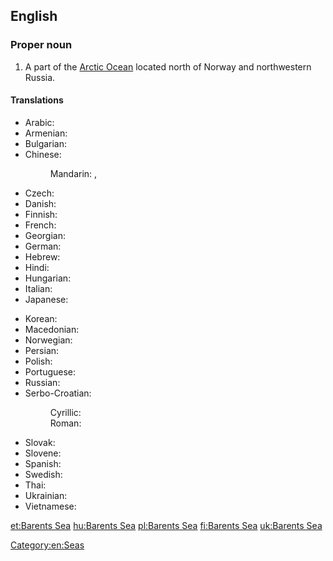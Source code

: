 ==English==

{{wikipedia}}

===Proper noun===
{{en-proper noun}}

# A part of the [[Arctic Ocean]] located north of Norway and northwestern Russia.

====Translations====
{{trans-top|part of the Arctic Ocean}}
* Arabic: {{t|ar|بحر بارنتس|m|tr=baHr baarants}}
* Armenian: {{t|hy|Բարենցի ծով|tr=Barenc'i çov}}
* Bulgarian: {{t|bg|Баренцово море|n|tr=Bárencovo móre}}
* Chinese:
*: Mandarin: {{t|cmn|巴倫支海|sc=Hani}}, {{t+|cmn|巴伦支海|tr=Bālúnzhī hǎi|sc=Hani}}
* Czech: {{t+|cs|Barentsovo moře|n}}
* Danish: {{t|da|Barentshavet|n}}
* Finnish: {{t|fi|Barentsinmeri}}
* French: {{t|fr|mer de Barents|f}}
* Georgian: {{t|ka|ბარენცის ზღვა|tr=barentsis zḡva|sc=Geor}}
* German: {{t+|de|Barentssee|f}}
* Hebrew: {{t|he|ים ברנץ}}
* Hindi: {{t|hi|बेरिंट सागर|tr=bēriṇṭ sāgar}}
* Hungarian: {{t+|hu|Barents-tenger}}
* Italian: {{t|it|mare di Barents|m}}
* Japanese: {{t|ja|バレンツ海|tr=Barentsu-kai}}
{{trans-mid}}
* Korean: {{t+|ko|바렌츠 해|tr=Barencheu hae|sc=Hang}}
* Macedonian: {{t|mk|Баренцово Море|n|tr=Baréncovo Móre}}
* Norwegian: {{t|no|Barentshavet|n}}
* Persian: {{t|fa|دریای بارنتز}}
* Polish: {{t+|pl|Morze Barentsa|n}}
* Portuguese: {{t|pt|mar de Barents|m}}
* Russian: {{t+|ru|Баренцево море|n|tr=Bárencevo móre}}
* Serbo-Croatian:
*: Cyrillic: {{t|sh|Баренцово море|n|sc=Cyrl}}
*: Roman: {{t|sh|Barentsovo more|n}}
* Slovak: {{t|sk|Barentsovo more|n}}
* Slovene: {{t|sl|Barentsovo morje|n}}
* Spanish: {{t|es|mar de Barents|m}}
* Swedish: {{t|sv|Barents hav|n}}
* Thai: {{t|th|ทะเลแบเร็นตส์|tr=tálay bærĕnt}}
* Ukrainian: {{t|uk|Баренцове море|n|tr=Bárencove móre}}
* Vietnamese: {{t|vi|biển Barents}}
{{trans-bottom}}

[[Category:en:Seas]]

[[et:Barents Sea]]
[[hu:Barents Sea]]
[[pl:Barents Sea]]
[[fi:Barents Sea]]
[[uk:Barents Sea]]